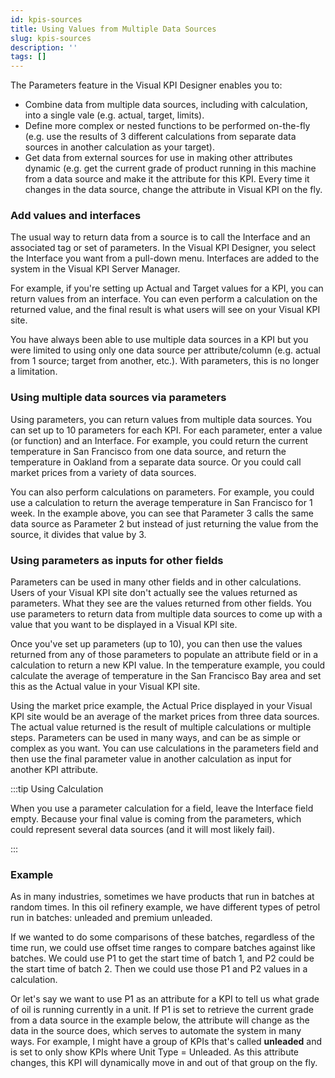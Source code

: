 ```yaml
---
id: kpis-sources
title: Using Values from Multiple Data Sources
slug: kpis-sources
description: ''
tags: []
---
```



The Parameters feature in the Visual KPI Designer enables you to: 

- Combine data from multiple data sources, including with calculation, into a single vale (e.g. actual, target, limits).
- Define more complex or nested functions to be performed on-the-fly (e.g. use the results of 3 different calculations from separate data sources in another calculation as your target).
- Get data from external sources for use in making other attributes dynamic (e.g. get the current grade of product running in this machine from a data source and make it the attribute for this KPI. Every time it changes in the data source, change the attribute in Visual KPI on the fly.

### Add values and interfaces

The usual way to return data from a source is to call the Interface and an associated tag or set of parameters. In the Visual KPI Designer, you select the Interface you want from a pull-down menu. Interfaces are added to the system in the Visual KPI Server Manager.

For example, if you're setting up Actual and Target values for a KPI, you can return values from an interface. You can even perform a calculation on the returned value, and the final result is what users will see on your Visual KPI site.

You have always been able to use multiple data sources in a KPI but you were limited to using only one data source per attribute/column (e.g. actual from 1 source; target from another, etc.). With parameters, this is no longer a limitation.

<StylizedImage
  imgURL="img/designer/kpi-externalsource.png"
  alt="KPI Worksheet"
/>

### Using multiple data sources via parameters

Using parameters, you can return values from multiple data sources. You can set up to 10 parameters for each KPI. For each parameter, enter a value (or function) and an Interface. For example, you could return the current temperature in San Francisco from one data source, and return the temperature in Oakland from a separate data source. Or you could call market prices from a variety of data sources. 

<StylizedImage
  imgURL="img/designer/kpi-parameters.png"
  alt="KPI Parameters"
/>

You can also perform calculations on parameters. For example, you could use a calculation to return the average temperature in San Francisco for 1 week. In the example above, you can see that Parameter 3 calls the same data source as Parameter 2 but instead of just returning the value from the source, it divides that value by 3.

### Using parameters as inputs for other fields

Parameters can be used in many other fields and in other calculations. Users of your Visual KPI site don't actually see the values returned as parameters. What they see are the values returned from other fields. You use parameters to return data from multiple data sources to come up with a value that you want to be displayed in a Visual KPI site.

Once you've set up parameters (up to 10), you can then use the values returned from any of those parameters to populate an attribute field or  in a calculation to return a new KPI value. In the temperature example, you could calculate the average of temperature in the San Francisco Bay area and set this as the Actual value in your Visual KPI site.

Using the market price example, the Actual Price displayed in your Visual KPI site would be an average of the market prices from three data sources. The actual value returned is the result of multiple calculations or multiple steps. Parameters can be used in many ways, and can be as simple or complex as you want. You can use calculations in the parameters field and then use the final parameter value in another calculation as input for another KPI attribute.

<StylizedImage
  imgURL="img/designer/kpi-parameters-example1.png"
  alt="KPI Parameters Example"
/>

:::tip Using Calculation

When you use a parameter calculation for a field, leave the Interface field empty. Because your final value is coming from the parameters, which could represent several data sources (and it will most likely fail).

:::

### Example

As in many industries, sometimes we have products that run in batches at random times. In this oil refinery example, we have different types of petrol run in batches: unleaded and premium unleaded.

If we wanted to do some comparisons of these batches, regardless of the time run, we could use offset time ranges to compare batches against like batches. We could use P1 to get the start time of batch 1, and P2 could be the start time of batch 2. Then we could use those P1 and P2 values in a calculation.

Or let's say we want to use P1 as an attribute for a KPI to tell us what grade of oil is running currently in a unit. If P1 is set to retrieve the current grade from a data source in the example below, the attribute will change as the data in the source does, which serves to automate the system in many ways. For example, I might have a group of KPIs that's called **unleaded** and is set to only show KPIs where Unit Type = Unleaded. As this attribute changes, this KPI will dynamically move in and out of that group on the fly.